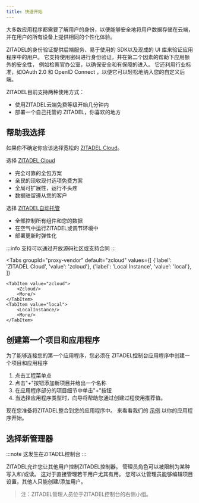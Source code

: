 ```yaml
---
title: 快速开始
---
```




大多数应用程序都需要了解用户的身份，以便能够安全地将用户数据存储在云端，并在用户的所有设备上提供相同的个性化体验。

ZITADEL的身份验证提供后端服务、易于使用的 SDK以及现成的 UI 库来验证应用程序中的用户。 它支持使用密码进行身份验证，并在第二个因素的帮助下应用额外的安全性， 例如检察官办公室，以确保安全和有保障的进入。 它还利用行业标准，如OAuth 2.0 和 OpenID Connect ，以便它可以轻松地纳入您的自定义后端。

ZITADEL目前支持两种使用方式：
- 使用ZITADEL云端免费等级开始几分钟内
- 部署一个自己托管的 ZITADEL，你喜欢的地方

## 帮助我选择

如果你不确定你应该选择宽松的 [ZITADEL Cloud](../manage/cloud/overview)。

选择 [ZITADEL Cloud](../manage/cloud/overview)

- 完全可靠的全包方案
- 亲民的现收现付选项免费方案
- 全局可扩展性，运行不头疼
- 数据驻留遵从您的客户

选择 [ZITADEL自动托管](../deploy/overview)

- 全部控制所有组件和您的数据
- 在空气中运行ZITADEL或调节环境中
- 部署更新时弹性化

:::info
支持可以通过开放源码社区或支持合同
:::  

<Tabs
    groupId="proxy-vendor"
    default="zcloud"
    values={[
        {'label': 'ZITADEL Cloud', 'value': 'zcloud'},
        {'label': 'Local Instance', 'value': 'local'},
    ]}
>
    <TabItem value="zcloud">
        <Zcloud/>
        <More/>
    </TabItem>
    <TabItem value="local">
        <LocalInstance/>
        <More/>
    </TabItem>
</Tabs>

## 创建第一个项目和应用程序

为了能够连接您的第一个应用程序，您必须在 ZITADEL控制台应用程序中创建一个项目和应用程序

1. 点击工程菜单点
2. 点击"+"按钮添加新项目并给出一个名称
3. 在应用程序部分的项目细节中单击"+"按钮
4. 当选择应用程序类型时，向导将帮助您通过创建过程使用推荐值。

现在您准备将ZITADEL整合到您的应用程序中。 来看看我们的 [示例](../../examples/introduction) 以你的应用程序开始。

## 选择新管理器

:::note
这发生在ZITADEL控制台
:::

ZITADEL允许您让其他用户控制ZITADEL控制器。 管理员角色可以被限制为某种写入和/或读。 这对于直接管理若干用户尤其有用。 您可以让管理员能够编辑项目设置，其他人只能创建/添加用户。

> 注：ZITADEL管理人员位于ZITADEL控制台的右侧小组。
